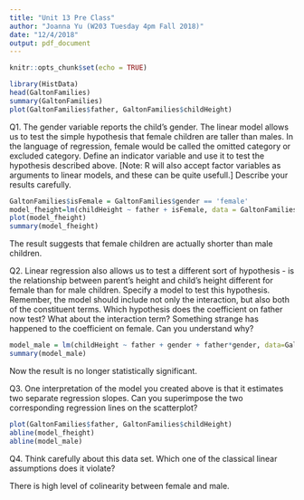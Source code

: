 ```yaml
---
title: "Unit 13 Pre Class"
author: "Joanna Yu (W203 Tuesday 4pm Fall 2018)"
date: "12/4/2018"
output: pdf_document
---
```


```r
knitr::opts_chunk$set(echo = TRUE)
```
```r
library(HistData)
head(GaltonFamilies)
summary(GaltonFamilies)
plot(GaltonFamilies$father, GaltonFamilies$childHeight)
```

Q1. The gender variable reports the child’s gender. The linear model allows us to test the simple hypothesis that female children are taller than males. In the language of regression, female would be called the omitted category or excluded category. Define an indicator variable and use it to test the hypothesis described above. [Note: R will also accept factor variables as arguments to linear models, and these can be quite usefull.] Describe your results carefully.
```r
GaltonFamilies$isFemale = GaltonFamilies$gender == 'female'
model_fheight=lm(childHeight ~ father + isFemale, data = GaltonFamilies)
plot(model_fheight)
summary(model_fheight)
```
The result suggests that female children are actually shorter than male children.


Q2. Linear regression also allows us to test a different sort of hypothesis - is the relationship between parent’s height and child’s height different for female than for male children. Specify a model to test this hypothesis. Remember, the model should include not only the interaction, but also both of the constituent terms. Which hypothesis does the coefficient on father now test? What about the interaction term? Something strange has happened to the coefficient on female. Can you understand why?
```r
model_male = lm(childHeight ~ father + gender + father*gender, data=GaltonFamilies)
summary(model_male)
```
Now the result is no longer statistically significant.


Q3. One interpretation of the model you created above is that it estimates two separate regression slopes. Can you superimpose the two corresponding regression lines on the scatterplot?
```r
plot(GaltonFamilies$father, GaltonFamilies$childHeight)
abline(model_fheight)
abline(model_male)
```

Q4. Think carefully about this data set. Which one of the classical linear assumptions does it violate?

There is high level of colinearity between female and male. 



